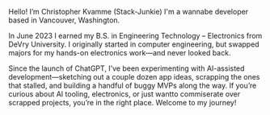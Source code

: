 Hello! I’m Christopher Kvamme (Stack-Junkie)
I'm a wannabe developer based in Vancouver, Washington.

In June 2023 I earned my B.S. in Engineering Technology – Electronics 
from DeVry University. I originally started in computer engineering, 
but swapped majors for my hands-on electronics work—and never looked back.

Since the launch of ChatGPT, I’ve been experimenting with AI-assisted 
development—sketching out a couple dozen app ideas, scrapping the ones 
that stalled, and building a handful of buggy MVPs along the way. If 
you’re curious about AI tooling, electronics, or just wantto commiserate 
over scrapped projects, you’re in the right place. Welcome to my journey!